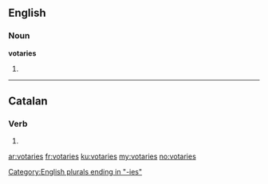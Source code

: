 ==English==

===Noun===
'''votaries'''

# {{plural of|votary}}

[[Category:English plurals ending in "-ies"]]

----

==Catalan==

===Verb===
{{head|ca|verb form}}

# {{ca-verb form of|p=2|n=sg|m=cond|votar}}

[[ar:votaries]]
[[fr:votaries]]
[[ku:votaries]]
[[my:votaries]]
[[no:votaries]]